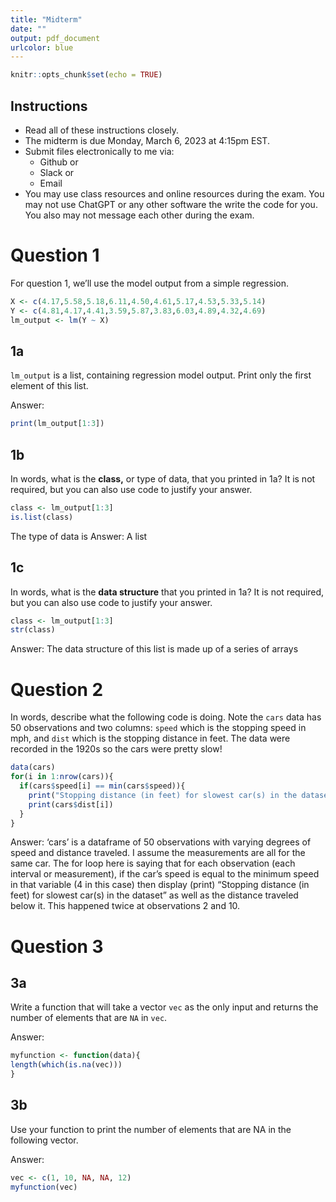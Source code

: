 ```yaml
---
title: "Midterm"
date: ""
output: pdf_document
urlcolor: blue
---
```


```r
knitr::opts_chunk$set(echo = TRUE)
```

## Instructions

- Read all of these instructions closely.
- The midterm is due Monday, March 6, 2023 at 4:15pm EST.
- Submit files electronically to me via:
  - Github or
  - Slack or
  - Email
- You may use class resources and online resources during the exam.  You may not use ChatGPT or any other software the write the code for you.  You also may not message each other during the exam.  


# Question 1

For question 1, we'll use the model output from a simple regression.

```r

X <- c(4.17,5.58,5.18,6.11,4.50,4.61,5.17,4.53,5.33,5.14)
Y <- c(4.81,4.17,4.41,3.59,5.87,3.83,6.03,4.89,4.32,4.69)
lm_output <- lm(Y ~ X)

```

## 1a

`lm_output` is a list, containing regression model output.  Print only the first element of this list.

Answer:

```r
print(lm_output[1:3])

```

## 1b

In words, what is the **class,** or type of data, that you printed in 1a? It is not required, but you can also use code to justify your answer.


```r
class <- lm_output[1:3]
is.list(class)

```
The type of data is 
Answer: A list



## 1c

In words, what is the **data structure** that you printed in 1a? It is not required, but you can also use code to justify your answer.


```r
class <- lm_output[1:3]
str(class)

```

Answer: The data structure of this list is made up of a series of arrays


# Question 2

In words, describe what the following code is doing.  Note the `cars` data has 50 observations and two columns: `speed` which is the stopping speed in mph, and `dist` which is the stopping distance in feet.  The data were recorded in the 1920s so the cars were pretty slow!

```r
data(cars)
for(i in 1:nrow(cars)){
  if(cars$speed[i] == min(cars$speed)){
    print("Stopping distance (in feet) for slowest car(s) in the dataset")
    print(cars$dist[i])
  }
}
```

Answer: 'cars' is a dataframe of 50 observations with varying degrees of speed and distance traveled. I assume the measurements are all for the same car. The for loop here is saying that for each observation (each interval or measurement), if the car's speed is equal to the minimum speed in that variable (4 in this case) then display (print) "Stopping distance (in feet) for slowest car(s) in the dataset" as well as the distance traveled below it. This happened twice at observations 2 and 10.



# Question 3

## 3a

Write a function that will take a vector `vec` as the only input and returns the number of elements that are `NA` in `vec`.

Answer:

```r
myfunction <- function(data){
length(which(is.na(vec)))
}
```

## 3b

Use your function to print the number of elements that are NA in the following vector.

Answer:

```r
vec <- c(1, 10, NA, NA, 12)
myfunction(vec)
```

